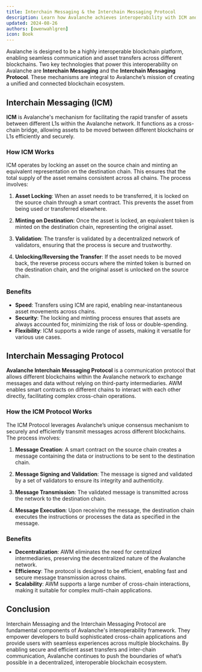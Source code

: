 ```yaml
---
title: Interchain Messaging & the Interchain Messaging Protocol
description: Learn how Avalanche achieves interoperability with ICM and the ICM Protocol
updated: 2024-08-26
authors: [owenwahlgren]
icon: Book
---
```


Avalanche is designed to be a highly interoperable blockchain platform, enabling seamless communication and asset transfers across different blockchains. Two key technologies that power this interoperability on Avalanche are **Interchain Messaging** and the **Interchain Messaging Protocol**. These mechanisms are integral to Avalanche’s mission of creating a unified and connected blockchain ecosystem.

## Interchain Messaging (ICM)

**ICM** is Avalanche's mechanism for facilitating the rapid transfer of assets between different L1s within the Avalanche network. It functions as a cross-chain bridge, allowing assets to be moved between different blockchains or L1s efficiently and securely.

### How ICM Works

ICM operates by locking an asset on the source chain and minting an equivalent representation on the destination chain. This ensures that the total supply of the asset remains consistent across all chains. The process involves:

1. **Asset Locking**: When an asset needs to be transferred, it is locked on the source chain through a smart contract. This prevents the asset from being used or transferred elsewhere.

2. **Minting on Destination**: Once the asset is locked, an equivalent token is minted on the destination chain, representing the original asset.

3. **Validation**: The transfer is validated by a decentralized network of validators, ensuring that the process is secure and trustworthy.

4. **Unlocking/Reversing the Transfer**: If the asset needs to be moved back, the reverse process occurs where the minted token is burned on the destination chain, and the original asset is unlocked on the source chain.

### Benefits

- **Speed**: Transfers using ICM are rapid, enabling near-instantaneous asset movements across chains.
- **Security**: The locking and minting process ensures that assets are always accounted for, minimizing the risk of loss or double-spending.
- **Flexibility**: ICM supports a wide range of assets, making it versatile for various use cases.

## Interchain Messaging Protocol

**Avalanche Interchain Messaging Protocol** is a communication protocol that allows different blockchains within the Avalanche network to exchange messages and data without relying on third-party intermediaries. AWM enables smart contracts on different chains to interact with each other directly, facilitating complex cross-chain operations.

### How the ICM Protocol Works

The ICM Protocol leverages Avalanche’s unique consensus mechanism to securely and efficiently transmit messages across different blockchains. The process involves:

1. **Message Creation**: A smart contract on the source chain creates a message containing the data or instructions to be sent to the destination chain.

2. **Message Signing and Validation**: The message is signed and validated by a set of validators to ensure its integrity and authenticity.

3. **Message Transmission**: The validated message is transmitted across the network to the destination chain.

4. **Message Execution**: Upon receiving the message, the destination chain executes the instructions or processes the data as specified in the message.

### Benefits

- **Decentralization**: AWM eliminates the need for centralized intermediaries, preserving the decentralized nature of the Avalanche network.
- **Efficiency**: The protocol is designed to be efficient, enabling fast and secure message transmission across chains.
- **Scalability**: AWM supports a large number of cross-chain interactions, making it suitable for complex multi-chain applications.

## Conclusion

Interchain Messaging and the Interchain Messaging Protocol are fundamental components of Avalanche's interoperability framework. They empower developers to build sophisticated cross-chain applications and provide users with seamless experiences across multiple blockchains. By enabling secure and efficient asset transfers and inter-chain communication, Avalanche continues to push the boundaries of what’s possible in a decentralized, interoperable blockchain ecosystem.

<Quiz quizId="405"/>